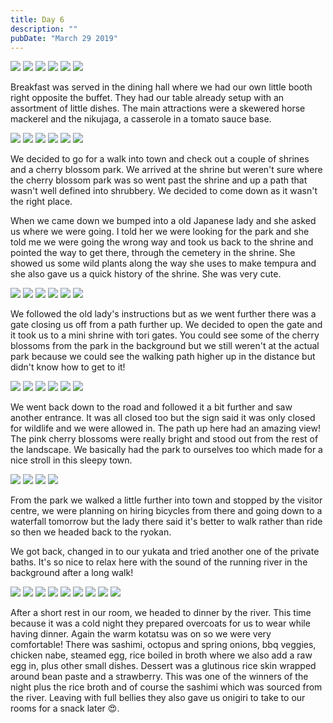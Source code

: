 ```yaml
---
title: Day 6
description: ""
pubDate: "March 29 2019"
---
```



<Grid>
  <Img src="2019-japan/b01a741b-102d-4f69-832f-d6488d273bf9-fe8fa0c16f7da593689940112657c98451c9fa6e.jpg" />
  <Img src="2019-japan/dc0d886b-221b-4fac-b45f-21116cd269bb-fe8fa0c16f7da593689940112657c98451c9fa6e.jpg" />
  <Img src="2019-japan/dd6f209e-dbd3-45b8-b4c4-f8b104702f82-8a77fc922e59f50b426bf3d70ca6df820c3fd640.jpg" />
  <Img src="2019-japan/9e2b2fdb-089b-4698-ae5a-6364637158e0-8a77fc922e59f50b426bf3d70ca6df820c3fd640.jpg" />
  <Img src="2019-japan/f3e059c6-2b24-43c2-8251-d4bc8cfaf52d-dbdfb47905ba88c13aaf7470287b4f306ec645b7.jpg" />
  <Img src="2019-japan/404afd26-7e45-4ee2-852d-8a56adc4cc20-dbdfb47905ba88c13aaf7470287b4f306ec645b7.jpg" />
</Grid>

Breakfast was served in the dining hall where we had our own little booth right opposite the buffet. They had our table already setup with an assortment of little dishes. The main attractions were a skewered horse mackerel and the nikujaga, a casserole in a tomato sauce base.

<Grid>
  <Img src="2019-japan/203510a9-1f1e-4556-b8ee-98c7ab8cc073-1505f34cb0c62a1a8ebd7590a926de5ea55aeccb.jpg" />
  <Img src="2019-japan/76ccf2c7-1d46-4b9c-b3b2-c4cbd14ea366-1505f34cb0c62a1a8ebd7590a926de5ea55aeccb.jpg" />
  <Img src="2019-japan/a6a15d22-663e-4f83-9407-8a37a17081b1-24a8cc6d661d8237e50eedf5b0c951cbb7d45293.jpg" />
  <Img src="2019-japan/fca54e9b-5ea5-4fa4-964e-b1f19b84e0fb-f6937d337c1fac20d109f27cd4703dd9bc85d32b.jpg" />
  <Img src="2019-japan/bd3379fb-028e-44f8-9336-99a9584794ca-f6937d337c1fac20d109f27cd4703dd9bc85d32b.jpg" />
  <Img src="2019-japan/e67cfb06-edee-488e-95e1-757a4a5b72d5-8cc3edb179bfe76e58a5f867b39d343cdbcd842a.jpg" />
</Grid>

We decided to go for a walk into town and check out a couple of shrines and a cherry blossom park. We arrived at the shrine but weren't sure where the cherry blossom park was so went past the shrine and up a path that wasn't well defined into shrubbery. We decided to come down as it wasn't the right place.

When we came down we bumped into a old Japanese lady and she asked us where we were going. I told her we were looking for the park and she told me we were going the wrong way and took us back to the shrine and pointed the way to get there, through the cemetery in the shrine. She showed us some wild plants along the way she uses to make tempura and she also gave us a quick history of the shrine. She was very cute.

<Grid>
  <Img src="2019-japan/ccebfcbd-5682-4976-b4f6-2fdb6cdecaaa-cd406fd9fe7cac7b43bcc8fa6f109f618ef94b4c.jpg" />
  <Img src="2019-japan/a99b9ae7-6227-4c0c-9752-d4775fbfff5d-435ea83cf66ae9f70427bc1273262893e6110baf.jpg" />
  <Img src="2019-japan/c2f8be07-2fba-40e9-8358-496d06e85574-09e5a86792412b55327d777233a6fd29d194549c.jpg" />
  <Img src="2019-japan/7523fd07-fefa-4061-bb8f-e7907ddf1f43-beb935d746f0b24c45aced1093d4a6018ec527e3.jpg" />
  <Img src="2019-japan/5dbd5d06-a5f1-4555-9474-281a5551afb6-beb935d746f0b24c45aced1093d4a6018ec527e3.jpg" />
  <Img src="2019-japan/c6af192c-d7e7-43e6-a25e-ad7559c26879-cd406fd9fe7cac7b43bcc8fa6f109f618ef94b4c.jpg" />
</Grid>

We followed the old lady's instructions but as we went further there was a gate closing us off from a path further up. We decided to open the gate and it took us to a mini shrine with tori gates. You could see some of the cherry blossoms from the park in the background but we still weren't at the actual park because we could see the walking path higher up in the distance but didn't know how to get to it!

<Grid>
  <Img src="2019-japan/8e943960-db47-457a-a554-1f8d1e5e4828-55326868f61ae3998c117b38bcd522169969923b.jpg" />
  <Img src="2019-japan/3d1cc93a-7271-42c8-b438-06f1dfd2a76b-c9f76c3b94785efa82c7cd81540a133dae931c33.jpg" />
  <Img src="2019-japan/863b7e92-e02d-401f-8dc3-04cce6bc01d0-5fd98b8824df6f6eb0f7c72b62105670d5a2ea8a.jpg" />
  <Img src="2019-japan/d7155f70-edcc-43ca-b7c4-3d4723228c78-eccd337cadb297b74e9ef8ead88af86d4c4385c2.jpg" />
  <Img src="2019-japan/11629817-e0d8-4851-bb7b-60cdb6d82ae2-e39955e121895e57584cf8006fc2b042688bd67e.jpg" />
  <Img src="2019-japan/5d9b6415-3d2a-45f1-8435-abd71acb4720-e39955e121895e57584cf8006fc2b042688bd67e.jpg" />
</Grid>

We went back down to the road and followed it a bit further and saw another entrance. It was all closed too but the sign said it was only closed for wildlife and we were allowed in. The path up here had an amazing view! The pink cherry blossoms were really bright and stood out from the rest of the landscape. We basically had the park to ourselves too which made for a nice stroll in this sleepy town.

<Grid>
  <Img src="2019-japan/5f5dfeb6-50d0-4fcd-9474-a24332ffa3af-27e2e781936b1b88f050fb786f03c102860dbe6f.jpg" />
  <Img src="2019-japan/7c2788eb-2055-4c71-84fe-300b21daa06a-dc56bcd80e190571b6d4f9dd69438462f2815889.jpg" />
  <Img src="2019-japan/98d0fb24-dc4b-401c-971a-14ed89bfea4e-8ab70d4fbc6e9acd656eab28836b116f3b86c55c.jpg" />
  <Img src="2019-japan/6ee76f74-e2b6-4a64-b718-57c34c37d0ad-8ab70d4fbc6e9acd656eab28836b116f3b86c55c.jpg" />
</Grid>

From the park we walked a little further into town and stopped by the visitor centre, we were planning on hiring bicycles from there and going down to a waterfall tomorrow but the lady there said it's better to walk rather than ride so then we headed back to the ryokan.

We got back, changed in to our yukata and tried another one of the private baths. It's so nice to relax here with the sound of the running river in the background after a long walk!

<Grid>
  <Img src="2019-japan/59b76b71-4e30-4c05-bd12-d57b76a38f62-1af0bc537411dbb3a80637cfe7c0fb4a4b59f2e7.jpg" />
  <Img src="2019-japan/f4990c7b-12fe-4ca0-82d4-b2496363012b-661567eca99310ec445d5158ad904fad0501d965.jpg" />
  <Img src="2019-japan/f611608d-1450-4467-bd2c-808fe90212d1-1af0bc537411dbb3a80637cfe7c0fb4a4b59f2e7.jpg" />
  <Img src="2019-japan/ede5b485-8939-4045-8e7a-d52d0eebd07c-3e1acdf7201042a0f2b21c25649cac39a7a54136.jpg" />
  <Img src="2019-japan/89962627-a146-4e79-a79c-2396db2be9a8-3e1acdf7201042a0f2b21c25649cac39a7a54136.jpg" />
  <Img src="2019-japan/a67cf596-2a65-462e-8d49-6b8702c59072-128e013af605feeb40bc7d53327b8d458f16965b.jpg" />
  <Img src="2019-japan/7ef18678-2eee-4abc-acb7-80e792c71bef-128e013af605feeb40bc7d53327b8d458f16965b.jpg" />
  <Img src="2019-japan/a82f5e69-9221-4ab0-8a35-56d02f12d6c6-b07b14743feca0773c7ecd43d3896b70c08ae990.jpg" />
  <Img src="2019-japan/3c920264-ab18-45b6-8980-c5a5934a35a9-b07b14743feca0773c7ecd43d3896b70c08ae990.jpg" />
</Grid>

After a short rest in our room, we headed to dinner by the river. This time because it was a cold night they prepared overcoats for us to wear while having dinner. Again the warm kotatsu was on so we were very comfortable! There was sashimi, octopus and spring onions, bbq veggies, chicken nabe, steamed egg, rice boiled in broth where we also add a raw egg in, plus other small dishes. Dessert was a glutinous rice skin wrapped around bean paste and a strawberry. This was one of the winners of the night plus the rice broth and of course the sashimi which was sourced from the river. Leaving with full bellies they also gave us onigiri to take to our rooms for a snack later 😍.
